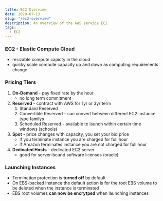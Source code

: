 ```yaml
---
title: EC2 Overview
date: 2020-07-13
slug: "/ec2-overview"
description: An overview of the AWS service EC2
tags:
  - EC2
---
```


### EC2 - Elastic Compute Cloud
- resizable compute capicty in the cloud
- quicky scale compute capacity up and down as computing requirements change

### Pricing Tiers
1. **On-Demand** - pay fixed rate by the hour
    * no long term commitment
2. **Reserved** - contract with AWS for 1yr or 3yr term
    1. Standard Reserved
    2. Convertible Reserved - can convert between different EC2 instance type familys
    3. Scheduled Reserved - available to launch within certain time windows (schools)
3. **Spot** - price changes with capacity, you set your bid price
    * If you terminate instance you are charged for full hour
    * If Amazon terminates instance you are not charged for full hour
4. **Dedicated Hosts** - dedicated EC2 server
    * good for server-bound software licenses (oracle)

### Launching Instances
- Termination protection is **turned off** by default
- On EBS-backed instance the default action is for the root EBS volume to be deleted when the instance is terminated
- EBS root volumes **can now be encrytped** when launching instances
